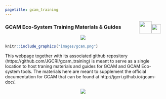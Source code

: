 ```yaml
---
pagetitle: gcam_training
---
```


<div class="header_logo">
<img src="images/logo_gcims_white.png" style="float:right;height:30px; padding-top:10px;">
<img src="images/logo_pnnl_white.png" style="float:right;height:40px;">
</div>

<!-------------------------->
<!-------------------------->
### **GCAM Eco-System Training Materials & Guides**
<!-------------------------->
<!-------------------------->
<p align="center"> <img src="images/divider.png"></p>

<a href = "metarepo.html">
```r
knitr::include_graphics("images/gcam.png")
```
</a>

This webpage together with its associated github repository (https://github.com/JGCRI/gcam_training) is meant to serve as a single location to host traning materials and guides for GCAM and GCAM Eco-system tools. The materials here are meant to supplement the official documentation for GCAM that can be found at http://jgcri.github.io/gcam-doc/.

<p align="center"> <img src="images/divider.png"></p>
